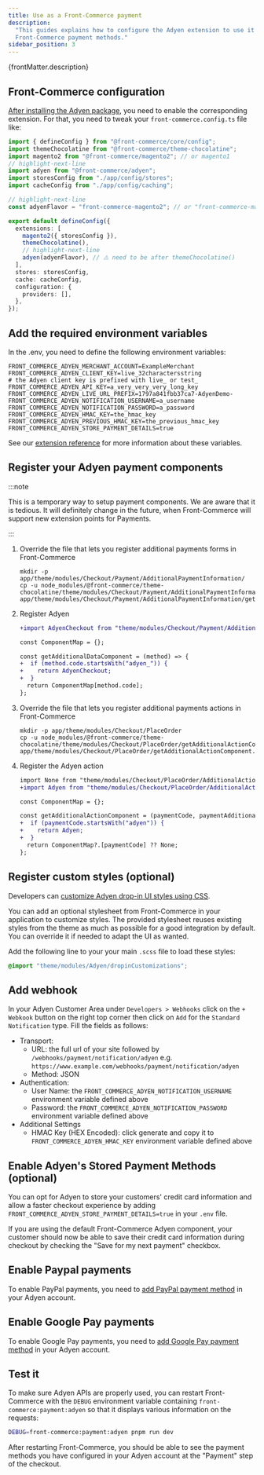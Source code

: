 ```yaml
---
title: Use as a Front-Commerce payment
description:
  "This guides explains how to configure the Adyen extension to use it with
  Front-Commerce payment methods."
sidebar_position: 3
---
```


<p>{frontMatter.description}</p>

## Front-Commerce configuration

[After installing the Adyen package](/docs/3.x/extensions/adyen/#installation),
you need to enable the corresponding extension. For that, you need to tweak your
`front-commerce.config.ts` file like:

```typescript title="front-commerce.config.ts"
import { defineConfig } from "@front-commerce/core/config";
import themeChocolatine from "@front-commerce/theme-chocolatine";
import magento2 from "@front-commerce/magento2"; // or magento1
// highlight-next-line
import adyen from "@front-commerce/adyen";
import storesConfig from "./app/config/stores";
import cacheConfig from "./app/config/caching";

// highlight-next-line
const adyenFlavor = "front-commerce-magento2"; // or "front-commerce-magento1"

export default defineConfig({
  extensions: [
    magento2({ storesConfig }),
    themeChocolatine(),
    // highlight-next-line
    adyen(adyenFlavor), // ⚠️ need to be after themeChocolatine()
  ],
  stores: storesConfig,
  cache: cacheConfig,
  configuration: {
    providers: [],
  },
});
```

## Add the required environment variables

In the .env, you need to define the following environment variables:

```shell title=".env"
FRONT_COMMERCE_ADYEN_MERCHANT_ACCOUNT=ExampleMerchant
FRONT_COMMERCE_ADYEN_CLIENT_KEY=live_32charactersstring
# the Adyen client key is prefixed with live_ or test_
FRONT_COMMERCE_ADYEN_API_KEY=a_very_very_very_long_key
FRONT_COMMERCE_ADYEN_LIVE_URL_PREFIX=1797a841fbb37ca7-AdyenDemo-
FRONT_COMMERCE_ADYEN_NOTIFICATION_USERNAME=a_username
FRONT_COMMERCE_ADYEN_NOTIFICATION_PASSWORD=a_password
FRONT_COMMERCE_ADYEN_HMAC_KEY=the_hmac_key
FRONT_COMMERCE_ADYEN_PREVIOUS_HMAC_KEY=the_previous_hmac_key
FRONT_COMMERCE_ADYEN_STORE_PAYMENT_DETAILS=true
```

See our
[extension reference](/docs/3.x/extensions/adyen/reference/environment-variables)
for more information about these variables.

## Register your Adyen payment components

:::note

This is a temporary way to setup payment components. We are aware that it is
tedious. It will definitely change in the future, when Front-Commerce will
support new extension points for Payments.

:::

1. Override the file that lets you register additional payments forms in
   Front-Commerce

   ```shell
   mkdir -p app/theme/modules/Checkout/Payment/AdditionalPaymentInformation/
   cp -u node_modules/@front-commerce/theme-chocolatine/theme/modules/Checkout/Payment/AdditionalPaymentInformation/getAdditionalDataComponent.js app/theme/modules/Checkout/Payment/AdditionalPaymentInformation/getAdditionalDataComponent.js
   ```

2. Register Adyen

   ```diff title="app/theme/modules/Checkout/Payment/AdditionalPaymentInformation/getAdditionalDataComponent.js"
   +import AdyenCheckout from "theme/modules/Checkout/Payment/AdditionalPaymentInformation/AdyenCheckout";

   const ComponentMap = {};

   const getAdditionalDataComponent = (method) => {
   +  if (method.code.startsWith("adyen_")) {
   +    return AdyenCheckout;
   +  }
     return ComponentMap[method.code];
   };
   ```

3. Override the file that lets you register additional payments actions in
   Front-Commerce

   ```shell
   mkdir -p app/theme/modules/Checkout/PlaceOrder
   cp -u node_modules/@front-commerce/theme-chocolatine/theme/modules/Checkout/PlaceOrder/getAdditionalActionComponent.js app/theme/modules/Checkout/PlaceOrder/getAdditionalActionComponent.js
   ```

4. Register the Adyen action

   ```diff title="app/theme/modules/Checkout/PlaceOrder/getAdditionalActionComponent.js"
   import None from "theme/modules/Checkout/PlaceOrder/AdditionalAction/None";
   +import Adyen from "theme/modules/Checkout/PlaceOrder/AdditionalAction/Adyen";

   const ComponentMap = {};

   const getAdditionalActionComponent = (paymentCode, paymentAdditionalData) => {
   +  if (paymentCode.startsWith("adyen")) {
   +    return Adyen;
   +  }
     return ComponentMap?.[paymentCode] ?? None;
   };
   ```

## Register custom styles (optional)

Developers can
[customize Adyen drop-in UI styles using CSS](https://docs.adyen.com/checkout/drop-in-web/customization).

You can add an optional stylesheet from Front-Commerce in your application to
customize styles. The provided stylesheet reuses existing styles from the theme
as much as possible for a good integration by default. You can override it if
needed to adapt the UI as wanted.

Add the following line to your your main `.scss` file to load these styles:

```scss
@import "theme/modules/Adyen/dropinCustomizations";
```

## Add webhook

In your Adyen Customer Area under `Developers > Webhooks` click on the
`+ Webkook` button on the right top corner then click on `Add` for the
`Standard Notification` type. Fill the fields as follows:

- Transport:
  - URL: the full url of your site followed by
    `/webhooks/payment/notification/adyen` e.g.
    `https://www.example.com/webhooks/payment/notification/adyen`
  - Method: JSON
- Authentication:
  - User Name: the `FRONT_COMMERCE_ADYEN_NOTIFICATION_USERNAME` environment
    variable defined above
  - Password: the `FRONT_COMMERCE_ADYEN_NOTIFICATION_PASSWORD` environment
    variable defined above
- Additional Settings
  - HMAC Key (HEX Encoded): click generate and copy it to
    `FRONT_COMMERCE_ADYEN_HMAC_KEY` environment variable defined above

## Enable Adyen's Stored Payment Methods (optional)

You can opt for Adyen to store your customers' credit card information and allow
a faster checkout experience by adding
`FRONT_COMMERCE_ADYEN_STORE_PAYMENT_DETAILS=true` in your `.env` file.

If you are using the default Front-Commerce Adyen component, your customer
should now be able to save their credit card information during checkout by
checking the "Save for my next payment" checkbox.

## Enable Paypal payments

To enable PayPal payments, you need to
[add PayPal payment method](https://docs.adyen.com/payment-methods/paypal/web-drop-in)
in your Adyen account.

## Enable Google Pay payments

To enable Google Pay payments, you need to
[add Google Pay payment method](https://docs.adyen.com/payment-methods/google-pay/web-drop-in)
in your Adyen account.

## Test it

To make sure Adyen APIs are properly used, you can restart Front-Commerce with
the `DEBUG` environment variable containing `front-commerce:payment:adyen` so
that it displays various information on the requests:

```bash title="Run Front-Commerce with Adyen's debug flag"
DEBUG=front-commerce:payment:adyen pnpm run dev
```

After restarting Front-Commerce, you should be able to see the payment methods
you have configured in your Adyen account at the "Payment" step of the checkout.
